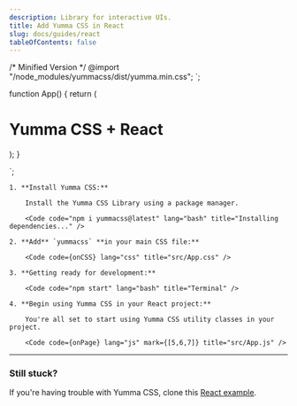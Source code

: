 ```yaml
---
description: Library for interactive UIs.
title: Add Yumma CSS in React
slug: docs/guides/react
tableOfContents: false
---
```


/* Minified Version */
@import "/node_modules/yummacss/dist/yumma.min.css";
`;


function App() {
    return (
        <div class="h-1/1 ins">
            <h1 class="fs-xxl fw-500 tc-pink">Yumma CSS + React</h1>
        </div>
    );
}

`;

<Steps>

    1. **Install Yumma CSS:**

        Install the Yumma CSS Library using a package manager.

        <Code code="npm i yummacss@latest" lang="bash" title="Installing dependencies..." />

    2. **Add** `yummacss` **in your main CSS file:**

        <Code code={onCSS} lang="css" title="src/App.css" />

    3. **Getting ready for development:**

        <Code code="npm start" lang="bash" title="Terminal" />

    4. **Begin using Yumma CSS in your React project:**

        You're all set to start using Yumma CSS utility classes in your project.

        <Code code={onPage} lang="js" mark={[5,6,7]} title="src/App.js" />

</Steps>

---

### Still stuck?

If you're having trouble with Yumma CSS, clone this [React example](https://github.com/yumma-lib/react-yummacss-example.git).

<Code
  code="git clone https://github.com/yumma-lib/react-yummacss-example.git"
  lang="bash"
  title="Cloning repository..."
/>

